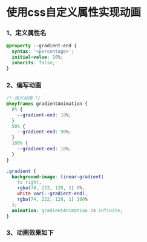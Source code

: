 # 使用css自定义属性实现动画

### 1、定义属性名

```css
@property --gradient-end {
  syntax: '<percentage>';
  initial-value: 10%;
  inherits: false;
}
```

### 2、编写动画

```css
/* 抛光动画 */
@keyframes gradientAnimation {
  0% {
    --gradient-end: 10%;
  }
  50% {
    --gradient-end: 90%;
  }
  100% {
    --gradient-end: 10%;
  }
}

.gradient {
  background-image: linear-gradient(
    to right,
    rgba(74, 222, 128, 1) 0%,
    white var(--gradient-end),
    rgba(74, 222, 128, 1) 100%
  );
  animation: gradientAnimation 2s infinite;
}
```

### 3、动画效果如下

<div className={`gradient mt-2 h-2 w-[400px]`}></div>
